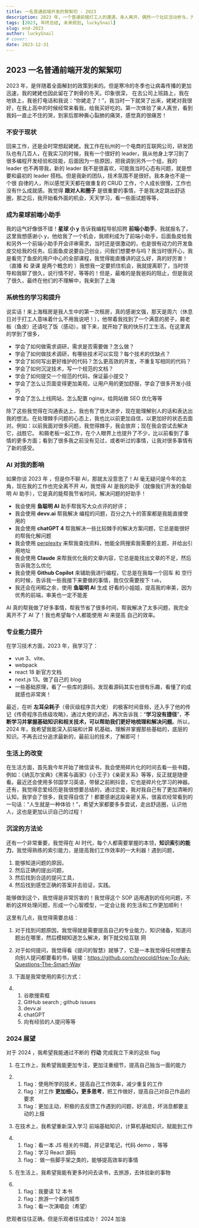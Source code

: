 ```yaml
---
title: 一名普通前端开发的絮絮叨 - 2023
description: 2023 年，一个普通前端打工人的遭遇，亲人离开，偶然一个社区活动参与，为未来跳槽埋下种子，总结一年中的个人提升，最后为未来进行了规划
tags: [2023, 年终总结, 未来规划, luckySnail]
slug: end-2023
author: luckySnail
# cover:
date: 2023-12-31
---
```


## 2023 一名普通前端开发的絮絮叨

2023 年，是伴随着全面解封的政策到来的。但是寒冷的冬季也让病毒传播的更加迅速，我的姥姥也因此留在了刺骨的冬天。印象很深， 在去公司上班路上，我在地铁上，我爸打电话和我说：“你姥走了！”，我当时一下就哭了出来，姥姥对我很好，在我上高中的时候经常来看我，给我买好吃的。第一次体验了亲人离世，看到我妈一直止不住的哭，到家后那种撕心裂肺的痛哭，感觉真的很痛苦！

### 不安于现状

回来工作，还是会时常想起姥姥。我工作在杭州的一个电商的互联网公司，研发团队也有几百人，在我实习的时候，我有一个很好的 leader，我从他身上学习到了很多编程开发经验和技能，后面因为一些原因，把我调到另外一个组，我的 leader 也不再带我，新的 leader 我不是很喜欢，可能我当时心态有问题，就是想要和最初的 leader 搭档。但是我新的团队，技术氛围不是很好。我本身也不是一个很 自律的人，所以感觉天天都在做重复的 CRUD 工作，个人成长很慢，工作也没有什么成就感。我觉得 **跟对人和圈子** 是很重要的事情，于是我决定跳出舒适圈，那之后，我开始看外面的机会，天天学习，看一些面试题等等，

### 成为星球前端小助手

我的运气好像很不错！**星球 小 y** 告诉我编程导航招聘 **前端小助手**，我就报名了，这里我想感谢小 y，他给我了一个机会，我顺利成为了前端小助手，后面鱼皮给我和另外一个前端小助手开会评审需求，当时还是很激动的，也是很有动力的开发鱼皮交给我的任务。后面鱼皮说要自己创业，问我们想要参与吗？我当时很开心，我是看完了鱼皮的用户中心的全部课程，我觉得能直播讲的这么好，真的好厉害！（直播 和 录课 是两个概念的 ）我想我一定要抓住机会，我就提离职了，当时领导和我聊了很久，说行情不好，等等的！但是，最难的是我爸妈的阻止，但是我说了很久，最终在他们的不理解中，我来到了上海

### 系统性的学习和提升

说实话！来上海租房是我人生中的第一次租房，真的感谢文强，那天是周六（休息日对于打工人意味着什么不用我说吧！），他带着我找到了一个满意的房子，屑老板（鱼皮）还请吃了饭（感动）。接下来，就开始了我的快乐打工生活。在这里真的学到了很多，

- 学会了如何做需求调研，需求是否需要做？怎么做？
- 学会了如何做技术调研，有哪些技术可以实现？每个技术的优缺点？
- 学会了如何写出更好维护的代码？怎么更高效的开发，不重复写相同的代码？
- 学会了如何沉淀技术，写一个规范的文档？
- 学会了如何提交一个规范的代码，保证最小提交？
- 学会了怎么让页面变得更加美观，让用户用的更加舒服，学会了很多开发小技巧
- 学会了怎么上线网站，怎么配置 nginx，给网站做 SEO 优化等等

除了这些我觉得在沟通表达上，我也有了很大进步，现在能理解别人的话和表达出我的想法。在处理棘手问题的心态上，我也比以前更加自信，以更加好的状态去面对。例如：以前我面对很多问题，我觉得棘手，我会放弃；现在我会尝试去解决它，战胜它。
和屑老板一起工作，在个人眼界上也提升了不少，比以前看到了事情的更多方面；看到了很多我之前没有见过，或者听过的事情，让我对很多事情有了新的感受。

### AI 对我的影响

如果你谈 2023 年 ，但是你不聊 AI，那就太没意思了！AI 毫无疑问是今年的主角，现在我的工作也完全离不开 AI，我觉得 AI 是我的助手（就像我们开发的鱼聪明 AI 助手），它是真的能帮我节省时间，解决问题的好助手！

- 我会使用 **鱼聪明 AI** 助手帮我写大众点评的好评；
- 我会使用 **devv.ai** 帮我解决 编程的问题，百分之九十的答案都是我能直接使用的
- 我会使用 **chatGPT 4** 帮我解决一些比较棘手的解决方案问题，它总是能很好的帮我化解问题
- 我会使用 [perplexity](https://www.perplexity.ai/) 来帮我查找资料，他能全网搜索我需要的主题，并给出引用地址
- 我会使用 **Claude** 来帮我优化我的文章内容，它总是能找出文章的不足，然后告诉我怎么优化
- 我会使用 **Github Copilot** 来辅助我进行编程，它总是在我每一个回车 和 空行 的时候，告诉我一些我接下来要做的事情，我仅仅需要按下 `tab`，
- 我还会在闲暇之余，使用 **鱼聪明 AI** 生成 好看的小姐姐，提高我的审美，因为优秀的前端，审美也一定不能差

AI 真的帮我做了好多事情，帮我节省了很多时间，帮我解决了太多问题，我完全离开不了 AI 了！我也希望每个人都能使用 AI 来提高 自己的效率。

### 专业能力提升

在学习技术方面，2023 年，我学习了：

- vue 3、vite、
- webpack
- react 18 新官方文档
- next.js 13。做了自己的 blog
- 一些基础原理，看了一些库的源码，发现看源码其实也很有乐趣，看懂了的成就感也非常爽！

最近，在听 **左耳朵耗子**（骨灰级程序员大佬） 的极客时间音频，还入手了他的传记《传奇程序员练级攻略》，通过大佬的讲述，再次告诉我：“**学习没有捷径**”，**不断学习并掌握基础知识和相关技术，可以帮助我们更好地梳理和解决问题**。所以，2024 年，我希望我能深入前端和计算 机基础，理解并掌握那些基础的，底层的知识。不再去过分追求最新的，最前沿的技术，了解即可！

### 生活上的改变

在生活方面，首先我今年开始了微信读书，我会使用碎片化的时间去看一些书籍，例如：《纳瓦尔宝典》《黑客与画家》《小王子》《亲密关系》等等，反正就是随便看。最近还会使用多邻国学习英语，带替之前刷抖音，它也是碎片化学习的神器。还有，我觉得恋爱经历是我很想要总结的，通过恋爱，我对我自己有了更加清晰的认知，我学会了很多，我变得自信了！都要感谢这段亲密关系，很喜欢经常看到的一句话：“人生就是一种体验！”，希望大家都要多多尝试，走出舒适圈，认识他人，这也是更加认识自己的过程！

### 沉淀的方法论

还有一个非常重要，我觉得在 AI 时代，每个人都需要掌握的本领，**知识索引的能力**，我觉得熟练的索引能力，是提高我们工作效率的一大利器！遇到问题，

1. 能够知道问题的原因，
2. 然后正确的提出问题，
3. 然后找到合适的提问工具，
4. 然后找到感觉正确的答案并去验证，实践。

能够做到这个，我觉得是非常厉害的！我觉得这个 SOP 适用遇到的任何问题，不断的这样处理问题，形成一个心智模型，一定会让我 的生活和工作更加顺利！

这里有几点，我觉得需要总结：

1. 对于找到问题原因，我觉得就是需要提高自己的专业能力，知识储备，知道问题出在哪里，然后模糊知道怎么解决，剩下就交给互联 网
2. 对于如何提问，我觉得看《提问的智慧》就够了，它是一本我觉得任何想要去向别人提问都要看的书，链接：https://github.com/tvvocold/How-To-Ask-Questions-The-Smart-Way
3. 下面是我常使用的索引方式：

4. 1. 谷歌搜索框
   2. GitHub search ; github issues
   3. devv.ai
   4. chatGPT
   5. 向有经验的人提问等等

### 2024 展望

对于 2024 ，我希望我能通过不断的 **行动** 完成我立下来的这些 flag

1. 在工作上，我希望我能更加专注，更加注重细节，提高自己独当一面的能力

1. 1. flag：使用所学的技术，提高自己工作效率，减少重复的工作
   2. flag：对工作 **更加细心，更多思考**，把工作做好，提高自己对自己作品的要求
   3. flag：更加主动，积极的去反馈工作遇到的问题，好消息，坏消息都要主动的上报

1. 在技术上，我希望重新深入学习 前端基础知识，计算机基础知识，赋能到工作

1. 1. flag：看一本 JS 相关的书籍，并记录笔记，代码 demo ，等等
   2. flag：学习 React 源码
   3. flag： 做一些脚手架之类的，能够提高效率的事情

1. 在生活上，我希望我能有更多时间去读书，去旅游，去体验新的事物

1. 1. flag：我要读 12 本书
   2. flag：旅游一个新的城市
   3. flag：看一次演唱会（希望）

悲观者往往正确，但是乐观者往往成功！ 2024 加油
